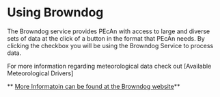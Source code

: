 # Using Browndog

The Browndog service provides PEcAn with access to large and diverse sets of data at the click of a button in the format that PEcAn needs. By clicking the checkbox you will be using the Browndog Service to process data.

For more information regarding meteorological data check out [Available Meteorological Drivers]

** [More Informatoin can be found at the Browndog website](http://browndog.ncsa.illinois.edu/)**



